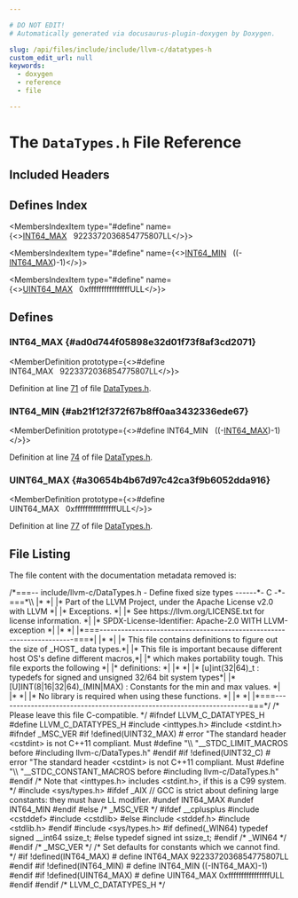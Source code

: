 ```yaml
---

# DO NOT EDIT!
# Automatically generated via docusaurus-plugin-doxygen by Doxygen.

slug: /api/files/include/include/llvm-c/datatypes-h
custom_edit_url: null
keywords:
  - doxygen
  - reference
  - file

---
```





# The `DataTypes.h` File Reference

<DoxygenPage pluginConfig={pluginConfig}>



## Included Headers

<IncludesList>
<IncludesListItem
  filePath="inttypes.h"
  permalink=""
  isLocal="false" />
<IncludesListItem
  filePath="stdint.h"
  permalink=""
  isLocal="false" />
<IncludesListItem
  filePath="sys/types.h"
  permalink=""
  isLocal="false" />
</IncludesList>

## Defines Index

<MembersIndex>

<MembersIndexItem
  type="#define"
  name={<><a href="#ad0d744f05898e32d01f73f8af3cd2071">INT64&#95;MAX</a>&nbsp;&nbsp;&nbsp;9223372036854775807LL</>}>
</MembersIndexItem>

<MembersIndexItem
  type="#define"
  name={<><a href="#ab21f12f372f67b8ff0aa3432336ede67">INT64&#95;MIN</a>&nbsp;&nbsp;&nbsp;((-<a href="#ad0d744f05898e32d01f73f8af3cd2071">INT64&#95;MAX</a>)-1)</>}>
</MembersIndexItem>

<MembersIndexItem
  type="#define"
  name={<><a href="#a30654b4b67d97c42ca3f9b6052dda916">UINT64&#95;MAX</a>&nbsp;&nbsp;&nbsp;0xffffffffffffffffULL</>}>
</MembersIndexItem>

</MembersIndex>


<SectionDefinition>

## Defines

### INT64&#95;MAX {#ad0d744f05898e32d01f73f8af3cd2071}

<MemberDefinition
  prototype={<>#define INT64&#95;MAX&nbsp;&nbsp;&nbsp;9223372036854775807LL</>}>

Definition at line <a href="#l00071">71</a> of file <a href="/docs/api/files/include/include/llvm-c/datatypes-h">DataTypes.h</a>.
</MemberDefinition>

### INT64&#95;MIN {#ab21f12f372f67b8ff0aa3432336ede67}

<MemberDefinition
  prototype={<>#define INT64&#95;MIN&nbsp;&nbsp;&nbsp;((-<a href="#ad0d744f05898e32d01f73f8af3cd2071">INT64&#95;MAX</a>)-1)</>}>

Definition at line <a href="#l00074">74</a> of file <a href="/docs/api/files/include/include/llvm-c/datatypes-h">DataTypes.h</a>.
</MemberDefinition>

### UINT64&#95;MAX {#a30654b4b67d97c42ca3f9b6052dda916}

<MemberDefinition
  prototype={<>#define UINT64&#95;MAX&nbsp;&nbsp;&nbsp;0xffffffffffffffffULL</>}>

Definition at line <a href="#l00077">77</a> of file <a href="/docs/api/files/include/include/llvm-c/datatypes-h">DataTypes.h</a>.
</MemberDefinition>

</SectionDefinition>

## File Listing

The file content with the documentation metadata removed is:

<ProgramListing>

<Link id="l00001" /><CodeLine lineNumber="1"><Highlight kind="comment">/&#42;===-- include/llvm-c/DataTypes.h - Define fixed size types ------&#42;- C -&#42;-===&#42;\\</Highlight></CodeLine>
<Link id="l00002" /><CodeLine lineNumber="2"><Highlight kind="comment">|&#42;                                                                            &#42;|</Highlight></CodeLine>
<Link id="l00003" /><CodeLine lineNumber="3"><Highlight kind="comment">|&#42; Part of the LLVM Project, under the Apache License v2.0 with LLVM          &#42;|</Highlight></CodeLine>
<Link id="l00004" /><CodeLine lineNumber="4"><Highlight kind="comment">|&#42; Exceptions.                                                                &#42;|</Highlight></CodeLine>
<Link id="l00005" /><CodeLine lineNumber="5"><Highlight kind="comment">|&#42; See https://llvm.org/LICENSE.txt for license information.                  &#42;|</Highlight></CodeLine>
<Link id="l00006" /><CodeLine lineNumber="6"><Highlight kind="comment">|&#42; SPDX-License-Identifier: Apache-2.0 WITH LLVM-exception                    &#42;|</Highlight></CodeLine>
<Link id="l00007" /><CodeLine lineNumber="7"><Highlight kind="comment">|&#42;                                                                            &#42;|</Highlight></CodeLine>
<Link id="l00008" /><CodeLine lineNumber="8"><Highlight kind="comment">|&#42;===----------------------------------------------------------------------===&#42;|</Highlight></CodeLine>
<Link id="l00009" /><CodeLine lineNumber="9"><Highlight kind="comment">|&#42;                                                                            &#42;|</Highlight></CodeLine>
<Link id="l00010" /><CodeLine lineNumber="10"><Highlight kind="comment">|&#42; This file contains definitions to figure out the size of &#95;HOST&#95; data types.&#42;|</Highlight></CodeLine>
<Link id="l00011" /><CodeLine lineNumber="11"><Highlight kind="comment">|&#42; This file is important because different host OS&#39;s define different macros,&#42;|</Highlight></CodeLine>
<Link id="l00012" /><CodeLine lineNumber="12"><Highlight kind="comment">|&#42; which makes portability tough.  This file exports the following            &#42;|</Highlight></CodeLine>
<Link id="l00013" /><CodeLine lineNumber="13"><Highlight kind="comment">|&#42; definitions:                                                               &#42;|</Highlight></CodeLine>
<Link id="l00014" /><CodeLine lineNumber="14"><Highlight kind="comment">|&#42;                                                                            &#42;|</Highlight></CodeLine>
<Link id="l00015" /><CodeLine lineNumber="15"><Highlight kind="comment">|&#42;   &#91;u&#93;int(32|64)&#95;t : typedefs for signed and unsigned 32/64 bit system types&#42;|</Highlight></CodeLine>
<Link id="l00016" /><CodeLine lineNumber="16"><Highlight kind="comment">|&#42;   &#91;U&#93;INT(8|16|32|64)&#95;(MIN|MAX) : Constants for the min and max values.     &#42;|</Highlight></CodeLine>
<Link id="l00017" /><CodeLine lineNumber="17"><Highlight kind="comment">|&#42;                                                                            &#42;|</Highlight></CodeLine>
<Link id="l00018" /><CodeLine lineNumber="18"><Highlight kind="comment">|&#42; No library is required when using these functions.                         &#42;|</Highlight></CodeLine>
<Link id="l00019" /><CodeLine lineNumber="19"><Highlight kind="comment">|&#42;                                                                            &#42;|</Highlight></CodeLine>
<Link id="l00020" /><CodeLine lineNumber="20"><Highlight kind="comment">|&#42;===----------------------------------------------------------------------===&#42;/</Highlight><Highlight kind="normal"></Highlight></CodeLine>
<Link id="l00021" /><CodeLine lineNumber="21"><Highlight kind="normal"></Highlight></CodeLine>
<Link id="l00022" /><CodeLine lineNumber="22"><Highlight kind="normal"></Highlight><Highlight kind="comment">/&#42; Please leave this file C-compatible. &#42;/</Highlight><Highlight kind="normal"></Highlight></CodeLine>
<Link id="l00023" /><CodeLine lineNumber="23"><Highlight kind="normal"></Highlight></CodeLine>
<Link id="l00024" /><CodeLine lineNumber="24"><Highlight kind="normal"></Highlight><Highlight kind="preprocessor">#ifndef LLVM&#95;C&#95;DATATYPES&#95;H</Highlight><Highlight kind="normal"></Highlight></CodeLine>
<Link id="l00025" /><CodeLine lineNumber="25"><Highlight kind="normal"></Highlight><Highlight kind="preprocessor">#define LLVM&#95;C&#95;DATATYPES&#95;H</Highlight><Highlight kind="normal"></Highlight></CodeLine>
<Link id="l00026" /><CodeLine lineNumber="26"><Highlight kind="normal"></Highlight></CodeLine>
<Link id="l00027" /><CodeLine lineNumber="27"><Highlight kind="normal"></Highlight><Highlight kind="preprocessor">#include &lt;inttypes.h&gt;</Highlight><Highlight kind="normal"></Highlight></CodeLine>
<Link id="l00028" /><CodeLine lineNumber="28"><Highlight kind="normal"></Highlight><Highlight kind="preprocessor">#include &lt;stdint.h&gt;</Highlight><Highlight kind="normal"></Highlight></CodeLine>
<Link id="l00029" /><CodeLine lineNumber="29"><Highlight kind="normal"></Highlight></CodeLine>
<Link id="l00030" /><CodeLine lineNumber="30"><Highlight kind="normal"></Highlight><Highlight kind="preprocessor">#ifndef &#95;MSC&#95;VER</Highlight><Highlight kind="normal"></Highlight></CodeLine>
<Link id="l00031" /><CodeLine lineNumber="31"><Highlight kind="normal"></Highlight></CodeLine>
<Link id="l00032" /><CodeLine lineNumber="32"><Highlight kind="normal"></Highlight><Highlight kind="preprocessor">#if !defined(UINT32&#95;MAX)</Highlight><Highlight kind="normal"></Highlight></CodeLine>
<Link id="l00033" /><CodeLine lineNumber="33"><Highlight kind="normal"></Highlight><Highlight kind="preprocessor"># error &quot;The standard header &lt;cstdint&gt; is not C++11 compliant. Must #define &quot;\\</Highlight></CodeLine>
<Link id="l00034" /><CodeLine lineNumber="34"><Highlight kind="preprocessor">        &quot;&#95;&#95;STDC&#95;LIMIT&#95;MACROS before #including llvm-c/DataTypes.h&quot;</Highlight><Highlight kind="normal"></Highlight></CodeLine>
<Link id="l00035" /><CodeLine lineNumber="35"><Highlight kind="normal"></Highlight><Highlight kind="preprocessor">#endif</Highlight><Highlight kind="normal"></Highlight></CodeLine>
<Link id="l00036" /><CodeLine lineNumber="36"><Highlight kind="normal"></Highlight></CodeLine>
<Link id="l00037" /><CodeLine lineNumber="37"><Highlight kind="normal"></Highlight><Highlight kind="preprocessor">#if !defined(UINT32&#95;C)</Highlight><Highlight kind="normal"></Highlight></CodeLine>
<Link id="l00038" /><CodeLine lineNumber="38"><Highlight kind="normal"></Highlight><Highlight kind="preprocessor"># error &quot;The standard header &lt;cstdint&gt; is not C++11 compliant. Must #define &quot;\\</Highlight></CodeLine>
<Link id="l00039" /><CodeLine lineNumber="39"><Highlight kind="preprocessor">        &quot;&#95;&#95;STDC&#95;CONSTANT&#95;MACROS before #including llvm-c/DataTypes.h&quot;</Highlight><Highlight kind="normal"></Highlight></CodeLine>
<Link id="l00040" /><CodeLine lineNumber="40"><Highlight kind="normal"></Highlight><Highlight kind="preprocessor">#endif</Highlight><Highlight kind="normal"></Highlight></CodeLine>
<Link id="l00041" /><CodeLine lineNumber="41"><Highlight kind="normal"></Highlight></CodeLine>
<Link id="l00042" /><CodeLine lineNumber="42"><Highlight kind="normal"></Highlight><Highlight kind="comment">/&#42; Note that &lt;inttypes.h&gt; includes &lt;stdint.h&gt;, if this is a C99 system. &#42;/</Highlight><Highlight kind="normal"></Highlight></CodeLine>
<Link id="l00043" /><CodeLine lineNumber="43"><Highlight kind="normal"></Highlight><Highlight kind="preprocessor">#include &lt;sys/types.h&gt;</Highlight><Highlight kind="normal"></Highlight></CodeLine>
<Link id="l00044" /><CodeLine lineNumber="44"><Highlight kind="normal"></Highlight></CodeLine>
<Link id="l00045" /><CodeLine lineNumber="45"><Highlight kind="normal"></Highlight><Highlight kind="preprocessor">#ifdef &#95;AIX</Highlight><Highlight kind="normal"></Highlight></CodeLine>
<Link id="l00046" /><CodeLine lineNumber="46"><Highlight kind="normal"></Highlight><Highlight kind="comment">// GCC is strict about defining large constants: they must have LL modifier.</Highlight><Highlight kind="normal"></Highlight></CodeLine>
<Link id="l00047" /><CodeLine lineNumber="47"><Highlight kind="normal"></Highlight><Highlight kind="preprocessor">#undef INT64&#95;MAX</Highlight><Highlight kind="normal"></Highlight></CodeLine>
<Link id="l00048" /><CodeLine lineNumber="48"><Highlight kind="normal"></Highlight><Highlight kind="preprocessor">#undef INT64&#95;MIN</Highlight><Highlight kind="normal"></Highlight></CodeLine>
<Link id="l00049" /><CodeLine lineNumber="49"><Highlight kind="normal"></Highlight><Highlight kind="preprocessor">#endif</Highlight><Highlight kind="normal"></Highlight></CodeLine>
<Link id="l00050" /><CodeLine lineNumber="50"><Highlight kind="normal"></Highlight></CodeLine>
<Link id="l00051" /><CodeLine lineNumber="51"><Highlight kind="normal"></Highlight><Highlight kind="preprocessor">#else </Highlight><Highlight kind="comment">/&#42; &#95;MSC&#95;VER &#42;/</Highlight><Highlight kind="preprocessor"></Highlight><Highlight kind="normal"></Highlight></CodeLine>
<Link id="l00052" /><CodeLine lineNumber="52"><Highlight kind="normal"></Highlight><Highlight kind="preprocessor">#ifdef &#95;&#95;cplusplus</Highlight><Highlight kind="normal"></Highlight></CodeLine>
<Link id="l00053" /><CodeLine lineNumber="53"><Highlight kind="normal"></Highlight><Highlight kind="preprocessor">#include &lt;cstddef&gt;</Highlight><Highlight kind="normal"></Highlight></CodeLine>
<Link id="l00054" /><CodeLine lineNumber="54"><Highlight kind="normal"></Highlight><Highlight kind="preprocessor">#include &lt;cstdlib&gt;</Highlight><Highlight kind="normal"></Highlight></CodeLine>
<Link id="l00055" /><CodeLine lineNumber="55"><Highlight kind="normal"></Highlight><Highlight kind="preprocessor">#else</Highlight><Highlight kind="normal"></Highlight></CodeLine>
<Link id="l00056" /><CodeLine lineNumber="56"><Highlight kind="normal"></Highlight><Highlight kind="preprocessor">#include &lt;stddef.h&gt;</Highlight><Highlight kind="normal"></Highlight></CodeLine>
<Link id="l00057" /><CodeLine lineNumber="57"><Highlight kind="normal"></Highlight><Highlight kind="preprocessor">#include &lt;stdlib.h&gt;</Highlight><Highlight kind="normal"></Highlight></CodeLine>
<Link id="l00058" /><CodeLine lineNumber="58"><Highlight kind="normal"></Highlight><Highlight kind="preprocessor">#endif</Highlight><Highlight kind="normal"></Highlight></CodeLine>
<Link id="l00059" /><CodeLine lineNumber="59"><Highlight kind="normal"></Highlight><Highlight kind="preprocessor">#include &lt;sys/types.h&gt;</Highlight><Highlight kind="normal"></Highlight></CodeLine>
<Link id="l00060" /><CodeLine lineNumber="60"><Highlight kind="normal"></Highlight></CodeLine>
<Link id="l00061" /><CodeLine lineNumber="61"><Highlight kind="normal"></Highlight><Highlight kind="preprocessor">#if defined(&#95;WIN64)</Highlight><Highlight kind="normal"></Highlight></CodeLine>
<Link id="l00062" /><CodeLine lineNumber="62"><Highlight kind="normal"></Highlight><Highlight kind="keyword">typedef</Highlight><Highlight kind="normal"> </Highlight><Highlight kind="keywordtype">signed</Highlight><Highlight kind="normal"> &#95;&#95;int64 ssize&#95;t;</Highlight></CodeLine>
<Link id="l00063" /><CodeLine lineNumber="63"><Highlight kind="normal"></Highlight><Highlight kind="preprocessor">#else</Highlight><Highlight kind="normal"></Highlight></CodeLine>
<Link id="l00064" /><CodeLine lineNumber="64"><Highlight kind="normal"></Highlight><Highlight kind="keyword">typedef</Highlight><Highlight kind="normal"> </Highlight><Highlight kind="keywordtype">signed</Highlight><Highlight kind="normal"> </Highlight><Highlight kind="keywordtype">int</Highlight><Highlight kind="normal"> ssize&#95;t;</Highlight></CodeLine>
<Link id="l00065" /><CodeLine lineNumber="65"><Highlight kind="normal"></Highlight><Highlight kind="preprocessor">#endif </Highlight><Highlight kind="comment">/&#42; &#95;WIN64 &#42;/</Highlight><Highlight kind="preprocessor"></Highlight><Highlight kind="normal"></Highlight></CodeLine>
<Link id="l00066" /><CodeLine lineNumber="66"><Highlight kind="normal"></Highlight></CodeLine>
<Link id="l00067" /><CodeLine lineNumber="67"><Highlight kind="normal"></Highlight><Highlight kind="preprocessor">#endif </Highlight><Highlight kind="comment">/&#42; &#95;MSC&#95;VER &#42;/</Highlight><Highlight kind="preprocessor"></Highlight><Highlight kind="normal"></Highlight></CodeLine>
<Link id="l00068" /><CodeLine lineNumber="68"><Highlight kind="normal"></Highlight></CodeLine>
<Link id="l00069" /><CodeLine lineNumber="69"><Highlight kind="normal"></Highlight><Highlight kind="comment">/&#42; Set defaults for constants which we cannot find. &#42;/</Highlight><Highlight kind="normal"></Highlight></CodeLine>
<Link id="l00070" /><CodeLine lineNumber="70"><Highlight kind="normal"></Highlight><Highlight kind="preprocessor">#if !defined(INT64&#95;MAX)</Highlight><Highlight kind="normal"></Highlight></CodeLine>
<Link id="l00071" /><CodeLine lineNumber="71" lineLink="#ad0d744f05898e32d01f73f8af3cd2071"><Highlight kind="normal"></Highlight><Highlight kind="preprocessor"># define INT64&#95;MAX 9223372036854775807LL</Highlight><Highlight kind="normal"></Highlight></CodeLine>
<Link id="l00072" /><CodeLine lineNumber="72"><Highlight kind="normal"></Highlight><Highlight kind="preprocessor">#endif</Highlight><Highlight kind="normal"></Highlight></CodeLine>
<Link id="l00073" /><CodeLine lineNumber="73"><Highlight kind="normal"></Highlight><Highlight kind="preprocessor">#if !defined(INT64&#95;MIN)</Highlight><Highlight kind="normal"></Highlight></CodeLine>
<Link id="l00074" /><CodeLine lineNumber="74" lineLink="#ab21f12f372f67b8ff0aa3432336ede67"><Highlight kind="normal"></Highlight><Highlight kind="preprocessor"># define INT64&#95;MIN ((-INT64&#95;MAX)-1)</Highlight><Highlight kind="normal"></Highlight></CodeLine>
<Link id="l00075" /><CodeLine lineNumber="75"><Highlight kind="normal"></Highlight><Highlight kind="preprocessor">#endif</Highlight><Highlight kind="normal"></Highlight></CodeLine>
<Link id="l00076" /><CodeLine lineNumber="76"><Highlight kind="normal"></Highlight><Highlight kind="preprocessor">#if !defined(UINT64&#95;MAX)</Highlight><Highlight kind="normal"></Highlight></CodeLine>
<Link id="l00077" /><CodeLine lineNumber="77" lineLink="#a30654b4b67d97c42ca3f9b6052dda916"><Highlight kind="normal"></Highlight><Highlight kind="preprocessor"># define UINT64&#95;MAX 0xffffffffffffffffULL</Highlight><Highlight kind="normal"></Highlight></CodeLine>
<Link id="l00078" /><CodeLine lineNumber="78"><Highlight kind="normal"></Highlight><Highlight kind="preprocessor">#endif</Highlight><Highlight kind="normal"></Highlight></CodeLine>
<Link id="l00079" /><CodeLine lineNumber="79"><Highlight kind="normal"></Highlight></CodeLine>
<Link id="l00080" /><CodeLine lineNumber="80"><Highlight kind="normal"></Highlight><Highlight kind="preprocessor">#endif </Highlight><Highlight kind="comment">/&#42; LLVM&#95;C&#95;DATATYPES&#95;H &#42;/</Highlight><Highlight kind="preprocessor"></Highlight></CodeLine>

</ProgramListing>

</DoxygenPage>
